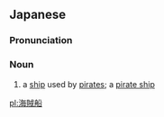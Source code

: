 ==Japanese==
{{ja-kanjitab|かい|ぞく|せん|yomi=o}}

===Pronunciation===
{{ja-pron|かいぞくせん|y=o}}

===Noun===
{{ja-noun|かいぞくせん}}

# a [[ship]] used by [[pirate]]s; a [[pirate ship]]

[[pl:海賊船]]